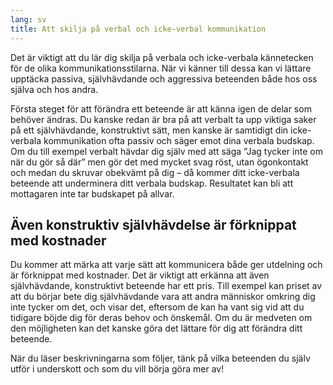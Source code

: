 ```yaml
---
lang: sv
title: Att skilja på verbal och icke-verbal kommunikation
---
```


\label{sec-assertiveness}

Det är viktigt att du lär dig skilja på verbala och icke-verbala
kännetecken för de olika kommunikationsstilarna. När vi känner till
dessa kan vi lättare upptäcka passiva, självhävdande och aggressiva
beteenden både hos oss själva och hos andra.

Första steget för att förändra ett beteende är att känna igen de delar som
behöver ändras. Du kanske redan är bra på att verbalt ta upp viktiga saker på
ett självhävdande, konstruktivt sätt, men kanske är samtidigt din icke-verbala
kommunikation ofta passiv och säger emot dina verbala budskap. Om du till
exempel verbalt hävdar dig själv med att säga ”Jag tycker inte om när du gör så
där” men gör det med mycket svag röst, utan ögonkontakt och medan du skruvar
obekvämt på dig -- då kommer ditt icke-verbala beteende att underminera ditt
verbala budskap. Resultatet kan bli att mottagaren inte tar budskapet på allvar.

## Även konstruktiv självhävdelse är förknippat med kostnader

Du kommer att märka att varje sätt att kommunicera både ger utdelning
och är förknippat med kostnader. Det är viktigt att erkänna att även
självhävdande, konstruktivt beteende har ett pris. Till exempel kan
priset av att du börjar bete dig självhävdande vara att andra människor
omkring dig inte tycker om det, och visar det, eftersom de kan ha vant
sig vid att du tidigare böjde dig för deras behov och önskemål. Om du är
medveten om den möjligheten kan det kanske göra det lättare för dig att
förändra ditt beteende.

När du läser beskrivningarna som följer, tänk på vilka beteenden du
själv utför i underskott och som du vill börja göra mer av!
